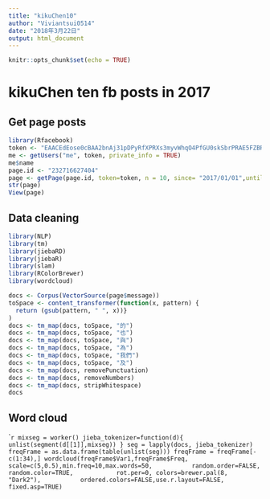 ```yaml
---
title: "kikuChen10"
author: "Viviantsui0514"
date: "2018年3月22日"
output: html_document
---
```


```r
knitr::opts_chunk$set(echo = TRUE)
```

# kikuChen ten fb posts in 2017

## Get page posts
```r
library(Rfacebook)
token <- "EAACEdEose0cBAA2bnAj31pDPyRfXPRXs3myvWhqO4PfGU0skSbrPRAE5FZBRbc88oI7lNwlf0UZCv2SuDa5IWtAmCnKms5w2t4MQEHeKnInlTOHzQkXdqEVOhRsIeeNtZBJXJVQR72IyZCK5hXhSLuSWPEXVVeZAF5IUaqY9Yzz6ZA2GzQAi2sswhlUNZA1q4sM640a8CRr6wZDZD"
me <- getUsers("me", token, private_info = TRUE)
me$name
page.id <- "232716627404" 
page <- getPage(page.id, token=token, n = 10, since= "2017/01/01",until = "2017/12/31")
str(page)
View(page)
```

## Data cleaning
```r
library(NLP)
library(tm)
library(jiebaRD)
library(jiebaR)
library(slam)
library(RColorBrewer)
library(wordcloud)

docs <- Corpus(VectorSource(page$message))
toSpace <- content_transformer(function(x, pattern) {
  return (gsub(pattern, " ", x))}
)
docs <- tm_map(docs, toSpace, "的")
docs <- tm_map(docs, toSpace, "也")
docs <- tm_map(docs, toSpace, "與")
docs <- tm_map(docs, toSpace, "為")
docs <- tm_map(docs, toSpace, "我們")
docs <- tm_map(docs, toSpace, "及")
docs <- tm_map(docs, removePunctuation)
docs <- tm_map(docs, removeNumbers)
docs <- tm_map(docs, stripWhitespace)
docs

```

## Word cloud
````r
mixseg = worker()
jieba_tokenizer=function(d){
  unlist(segment(d[[1]],mixseg))
}
seg = lapply(docs, jieba_tokenizer)
freqFrame = as.data.frame(table(unlist(seg)))
freqFrame = freqFrame[-c(1:34),]
wordcloud(freqFrame$Var1,freqFrame$Freq,
          scale=c(5,0.5),min.freq=10,max.words=50,
          random.order=FALSE, random.color=TRUE, 
          rot.per=0, colors=brewer.pal(8, "Dark2"),
          ordered.colors=FALSE,use.r.layout=FALSE,
          fixed.asp=TRUE)
```
